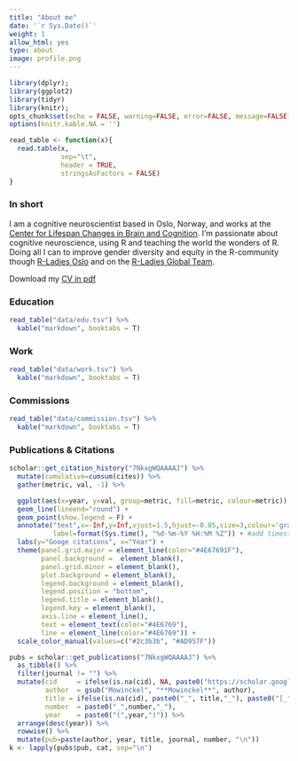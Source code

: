 ```yaml
---
title: "About me"
date: '`r Sys.Date()`'
weight: 1
allow_html: yes
type: about
image: profile.png
---
```

 
```r
library(dplyr);
library(ggplot2)
library(tidyr)
library(knitr);
opts_chunk$set(echo = FALSE, warning=FALSE, error=FALSE, message=FALSE)
options(knitr.kable.NA = '')

read_table <- function(x){
  read.table(x, 
             sep="\t", 
             header = TRUE, 
             stringsAsFactors = FALSE)
}
```

### In short

I am a cognitive neuroscientist based in Oslo, Norway, and works at the [Center for Lifespan Changes in Brain and Cognition](www.oslobrains.no). I'm passionate about cognitive neuroscience, using R and teaching the world the wonders of R. Doing all I can to improve gender diversity and equity in the R-community though [R-Ladies Oslo](https://twitter.com/RLadies_Oslo) and on the [R-Ladies Global Team](https://rladies.org/about-us/team/). 

Download my [CV in pdf](/about/resume/am_mowinckel_cv.pdf)

<!--more-->

### Education  
```r
read_table("data/edu.tsv") %>%  
  kable("markdown", booktabs = T)
```

### Work  
```r
read_table("data/work.tsv") %>%  
  kable("markdown", booktabs = T)
```

### Commissions  
```r
read_table("data/commission.tsv") %>%  
  kable("markdown", booktabs = T)
```

### Publications & Citations
```r
scholar::get_citation_history("7NkxgWQAAAAJ") %>% 
  mutate(cumulative=cumsum(cites)) %>% 
  gather(metric, val, -1) %>% 

  ggplot(aes(x=year, y=val, group=metric, fill=metric, colour=metric)) + 
  geom_line(lineend="round") + 
  geom_point(show.legend = F) +
  annotate("text",x=-Inf,y=Inf,vjust=1.5,hjust=-0.05,size=3,colour='gray',
           label=format(Sys.time(), "%d-%m-%Y %H:%M %Z")) + #add timestamp for the update
  labs(y="Googe citations", x="Year") +
  theme(panel.grid.major = element_line(color="#4E67691F"),
        panel.background =  element_blank(),
        panel.grid.minor = element_blank(),
        plot.background = element_blank(), 
        legend.background = element_blank(),
        legend.position = "bottom",
        legend.title = element_blank(),
        legend.key = element_blank(),
        axis.line = element_line(),
        text = element_text(color="#4E6769"),
        line = element_line(color="#4E6769")) +
  scale_color_manual(values=c("#2c3b3b", "#AD957F"))

```

```r
pubs = scholar::get_publications("7NkxgWQAAAAJ") %>% 
  as_tibble() %>% 
  filter(journal != "") %>% 
  mutate(cid     = ifelse(is.na(cid), NA, paste0("https://scholar.google.no/scholar?oi=bibs&hl=en&cluster=", cid)), 
         author  = gsub("Mowinckel", "**Mowinckel**", author), 
         title = ifelse(is.na(cid), paste0("_", title,"_"), paste0("[_", title,"_](", cid, ")")), 
         number  = paste0("_",number,"_"),
         year    = paste0("(",year,")")) %>% 
  arrange(desc(year)) %>% 
  rowwise() %>% 
  mutate(pub=paste(author, year, title, journal, number, "\n")) 
k <- lapply(pubs$pub, cat, sep="\n")

```

